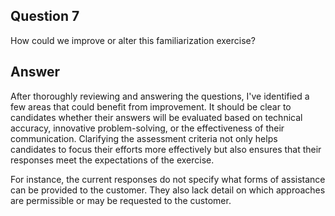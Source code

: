 ## Question 7

How could we improve or alter this familiarization exercise?

## Answer

After thoroughly reviewing and answering the questions, I've identified a few areas that could benefit from improvement. It should be clear to candidates whether their answers will be evaluated based on technical accuracy, innovative problem-solving, or the effectiveness of their communication. Clarifying the assessment criteria not only helps candidates to focus their efforts more effectively but also ensures that their responses meet the expectations of the exercise.

For instance, the current responses do not specify what forms of assistance can be provided to the customer. They also lack detail on which approaches are permissible or may be requested to the customer.
